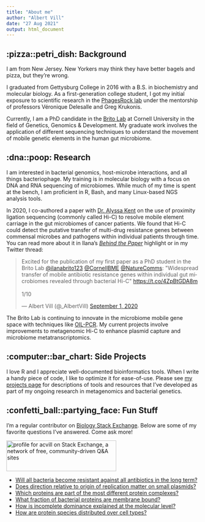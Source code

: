 ```yaml
---
title: "About me"
author: "Albert Vill"
date: "27 Aug 2021"
output: html_document
---
```


## :pizza::petri_dish: Background 

I am from New Jersey. New Yorkers may think they have better bagels and pizza, but they're wrong. 

I graduated from Gettysburg College in 2016 with a B.S. in biochemistry and molecular biology. As a first-generation college student, I got my initial exposure to scientific research in the [PhagesRock lab](https://xsigsummer.wordpress.com/?s=phage) under the mentorship of professors Véronique Delesalle and Greg Krukonis. 

Currently, I am a PhD candidate in the [Brito Lab](https://www.britolab.org) at Cornell University in the field of Genetics, Genomics & Development. My graduate work involves the application of different sequencing techniques to understand the movement of mobile genetic elements in the human gut microbiome.  

## :dna::poop: Research 

I am interested in bacterial genomics, host-microbe interactions, and all things bacteriophage. My training is in molecular biology with a focus on DNA and RNA sequencing of microbiomes. While much of my time is spent at the bench, I am proficient in R, Bash, and many Linux-based NGS analysis tools. 

In 2020, I co-authored a paper with [Dr. Alyssa Kent](https://alyssakent.weebly.com/) on the use of proximity ligation sequencing (commonly called Hi-C) to resolve mobile element carriage in the gut microbiomes of cancer patients. We found that Hi-C could detect the putative transfer of multi-drug resistance genes between commensal microbes and pathogens within individual patients through time. You can read more about it in Ilana's [*Behind the Paper*](https://go.nature.com/2FJPxqX) highlight or in my Twitter thread:

<blockquote class="twitter-tweet"><p lang="en" dir="ltr">Excited for the publication of my first paper as a PhD student in the Brito Lab <a href="https://twitter.com/ilanabrito123?ref_src=twsrc%5Etfw">@ilanabrito123</a> <a href="https://twitter.com/CornellBME?ref_src=twsrc%5Etfw">@CornellBME</a> <a href="https://twitter.com/NatureComms?ref_src=twsrc%5Etfw">@NatureComms</a>: &quot;Widespread transfer of mobile antibiotic resistance genes within individual gut microbiomes revealed through bacterial Hi-C&quot; <a href="https://t.co/4ZpBtGDA8m">https://t.co/4ZpBtGDA8m</a><br><br>1/10</p>&mdash; Albert Vill (@_AlbertVill) <a href="https://twitter.com/_AlbertVill/status/1300856406787207171?ref_src=twsrc%5Etfw">September 1, 2020</a></blockquote> <script async src="https://platform.twitter.com/widgets.js" charset="utf-8"></script>

The Brito Lab is continuing to innovate in the microbiome mobile gene space with techniques like [OIL-PCR](https://elifesciences.org/articles/66834). My current projects involve improvements to metagenomic Hi-C to enhance plasmid capture and microbiome metatranscriptomics. 

## :computer::bar_chart: Side Projects

I love R and I appreciate well-documented bioinformatics tools. When I write a handy piece of code, I like to optimize it for ease-of-use. Please see [my projects page](https://albertvill.com/projects) for descriptions of tools and resources that I've developed as part of my ongoing research in metagenomics and bacterial genetics.

## :confetti_ball::partying_face: Fun Stuff

I'm a regular contributor on [Biology Stack Exchange](https://biology.stackexchange.com). Below are some of my favorite questions I've answered. Come ask more! 

<a href="https://biology.stackexchange.com/users/52196/acvill"><img src="https://stackexchange.com/users/flair/10848131.png" width="287" height="80" alt="profile for acvill on Stack Exchange, a network of free, community-driven Q&amp;A sites" title="profile for acvill on Stack Exchange, a network of free, community-driven Q&amp;A sites" /></a>

- [Will all bacteria become resistant against all antibiotics in the long term?](https://biology.stackexchange.com/questions/90115)
- [Does direction relative to origin of replication matter on small plasmids?](https://biology.stackexchange.com/questions/100120)
- [Which proteins are part of the most different protein complexes?](https://biology.stackexchange.com/questions/90625)
- [What fraction of bacterial proteins are membrane bound?](https://biology.stackexchange.com/questions/98434)
- [How is incomplete dominance explained at the molecular level?](https://biology.stackexchange.com/questions/88534)
- [How are protein species distributed over cell types?](https://biology.stackexchange.com/questions/89937)

<style>
p.caption {
  font-size: 0.9em;
  text-align: center;
  color: #7f1cad;
  margin-right: 10%;
  margin-left: 10%;
}
</style>

